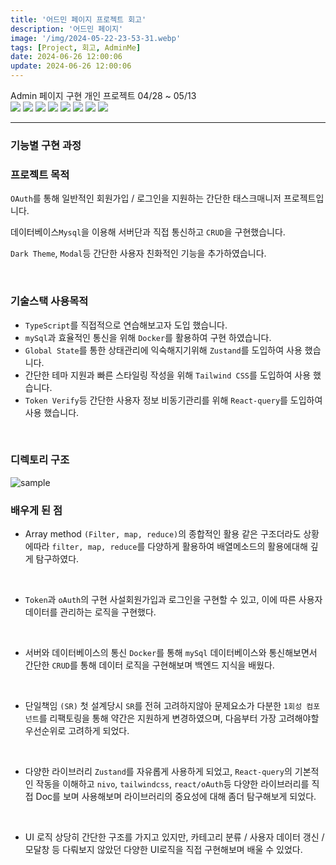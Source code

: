 ```yaml
---
title: '어드민 페이지 프로젝트 회고'
description: '어드민 페이지'
image: '/img/2024-05-22-23-53-31.webp'
tags: [Project, 회고, AdminMe]
date: 2024-06-26 12:00:06
update: 2024-06-26 12:00:06
---
```




<div className="w-full mt-4 mb-4 flex justify-center text-2xl font-bold">Admin 페이지 구현 개인 프로젝트 04/28 ~ 05/13</div>

<div className="flex flex-col">
    <div className="w-full flex flex-wrap justify-center gap-2">
        <img className="rounded-md" src="https://img.shields.io/badge/-typescript-3178C6?style=for-the-badge&logo=typescript&logoColor=48a0eb"/>
        <img className="rounded-md" src="https://img.shields.io/badge/-React-20232a?style=for-the-badge&logo=React&logoColor=61dafb"/>
        <img className="rounded-md" src="https://img.shields.io/badge/-Docker-2ca4e0?style=for-the-badge&logo=docker&logoColor=white"/>
        <img className="rounded-md" src="https://img.shields.io/badge/-mySQL-0c0b13?style=for-the-badge&logo=mysql&logoColor=white"/>
        <img className="rounded-md" src="https://img.shields.io/badge/-Node.js-339933?style=for-the-badge&logo=nodedotjs&logoColor=white"/>
        <img className="rounded-md" src="https://img.shields.io/badge/-TailwindCSS-647f8d?style=for-the-badge&logo=tailwindcss&logoColor=06B6D4"/>
        <img className="rounded-md" src="https://img.shields.io/badge/-ZUSTAND-5c1f70?style=for-the-badge"/>
        <img className="rounded-md" src="https://img.shields.io/badge/-React_Query-20232a?style=for-the-badge&logo=ReactQuery&logoColor=FF4154"/>
    </div>
</div>

<hr/>

### 기능별 구현 과정


### 프로젝트 목적



`OAuth`를 통해 일반적인 회원가입 / 로그인을 지원하는 간단한 태스크매니저 프로젝트입니다.

데이터베이스`Mysql`을 이용해 서버단과 직접 통신하고 `CRUD`을 구현했습니다.

`Dark Theme`, `Modal`등 간단한 사용자 친화적인 기능을 추가하였습니다.

<br/>

### 기술스택 사용목적

-   `TypeScript`를 직접적으로 연습해보고자 도입 했습니다.
-   `mySql`과 효율적인 통신을 위해 `Docker`를 활용하여 구현 하였습니다.
-   `Global State`를 통한 상태관리에 익숙해지기위해 `Zustand`를 도입하여 사용 했습니다.
-   간단한 테마 지원과 빠른 스타일링 작성을 위해 `Tailwind CSS`를 도입하여 사용 했습니다.
-   `Token Verify`등 간단한 사용자 정보 비동기관리를 위해 `React-query`를 도입하여 사용 했습니다.

<br/>

### 디렉토리 구조

![sample](/img/2024-05-22-23-53-31.webp)

### 배우게 된 점

- Array method `(Filter, map, reduce)`의 종합적인 활용
같은 구조더라도 상황에따라 `filter, map, reduce`를 다양하게 활용하여 배열메소드의 활용에대해 깊게 탐구하였다.
<br/>

- `Token`과 `oAuth`의 구현
사설회원가입과 로그인을 구현할 수 있고, 이에 따른 사용자 데이터를 관리하는 로직을 구현했다.
<br/>

- 서버와 데이터베이스의 통신
`Docker`를 통해 `mySql` 데이터베이스와 통신해보면서 간단한 `CRUD`를 통해 데이터 로직을 구현해보며 백엔드 지식을 배웠다.
<br/>

- 단일책임 `(SR)`
첫 설계당시 `SR`를 전혀 고려하지않아 문제요소가 다분한 `1회성 컴포넌트`를 리팩토링을 통해 약간은 지원하게 변경하였으며, 다음부터 가장 고려해야할 우선순위로 고려하게 되었다.
<br/>

- 다양한 라이브러리
`Zustand`를 자유롭게 사용하게 되었고, `React-query`의 기본적인 작동을 이해하고 `nivo`, `tailwindcss`, `react/oAuth`등 다양한 라이브러리를 직접 Doc를 보며 사용해보며 라이브러리의 중요성에 대해 좀더 탐구해보게 되었다.
<br/>

- UI 로직
상당히 간단한 구조를 가지고 있지만, 카테고리 분류 / 사용자 데이터 갱신 / 모달창 등 다뤄보지 않았던 다양한 UI로직을 직접 구현해보며 배울 수 있었다.
